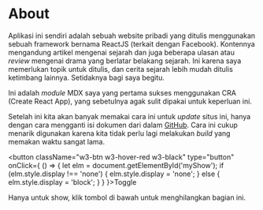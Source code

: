 # About

Aplikasi ini sendiri adalah sebuah website pribadi yang ditulis menggunakan sebuah framework
bernama ReactJS (terkait dengan Facebook). Kontennya mengandung artikel mengenai sejarah dan juga 
beberapa ulasan atau _review_ mengenai drama yang berlatar belakang sejarah. Ini karena saya memerlukan 
topik untuk ditulis, dan cerita sejarah lebih mudah ditulis ketimbang lainnya. Setidaknya bagi saya begitu.

Ini adalah _module_ MDX saya yang pertama sukses menggunakan CRA (Create React App),
yang sebetulnya agak sulit dipakai untuk keperluan ini.

Setelah ini kita akan banyak memakai cara ini untuk _update_ situs ini, hanya dengan cara 
mengganti isi dokumen dari dalam [GitHub](https://github.com/fxadilima/web-novel). Cara ini 
cukup menarik digunakan karena kita tidak perlu lagi melakukan _build_ yang memakan waktu sangat
lama.

<button className="w3-btn w3-hover-red w3-black" type="button" onClick={
    () => {
        let elm = document.getElementById('myShow');
        if (elm.style.display !== 'none') {
            elm.style.display = 'none';
        }
        else {
            elm.style.display = 'block';
        }
    }
}>Toggle</button>

<div className="w3-panel">
    <div id="myShow" className="w3-container w3-card-4">
        <p>
            Hanya untuk show, klik tombol di bawah untuk menghilangkan bagian ini.
        </p>
    </div>
    <p></p>
</div>

